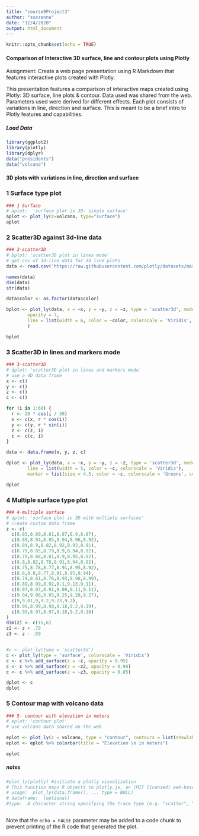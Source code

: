 ```yaml
---
title: "course9Project3"
author: "suszanna"
date: "12/4/2020"
output: html_document
---
```


```r
knitr::opts_chunk$set(echo = TRUE)
```

#### Comparison of Interactive 3D surface, line and contour plots using Plotly

Assignment: Create a web page presentation using R Markdown that features interactive plots created with Plotly.

This presentation features a comparison of interactive maps created using Plotly: 3D surface, line plots & contour. Data used was shared from the web. Parameters used were derived for different effects.  Each plot consists of variations in line, direction and surface.  This is meant to be a brief intro to Plotly features and capabilities.

##### Load Data

```r
library(ggplot2)
library(plotly)
library(dplyr)
data("presidents")
data("volcano")
```
#### 3D plots with variations in line, direction and surface

### 1 Surface type plot

```r
### 1 Surface
# aplot:  'surface plot in 3D- single surface'
aplot <- plot_ly(z=volcano, type="surface")
aplot
```

### 2 Scatter3D against 3d-line data

```r
### 2-scatter3D
# bplot: 'scatter3D plot in lines mode'
# get csv of 3d-line data for 3d line plots
data <- read.csv('https://raw.githubusercontent.com/plotly/datasets/master/3d-line1.csv')

names(data)
dim(data)
str(data)

data$color <- as.factor(data$color)

bplot <- plot_ly(data, x = ~x, y = ~y, z = ~z, type = 'scatter3d', mode = 'line',
        opacity = 7, 
        line = list(width = 6, color = ~color, colorscale = 'Viridis', reverscale = FALSE)
        )

bplot
```

### 3 Scatter3D in lines and markers mode

```r

### 3-scatter3D 
# dplot: 'scatter3D plot in lines and markers mode'
# use a 4D data frame
x <- c()
y <- c()
z <- c()
c <- c()

for (i in 1:60) {
  r <- 20 * cos(i / 30)
  x <- c(x, r * cos(i))
  y <- c(y, r * sin(i))
  z <- c(z, i)
  c <- c(c, i)
}

data <- data.frame(x, y, z, c)

dplot <- plot_ly(data, x = ~x, y = ~y, z = ~z, type = 'scatter3d', mode = 'lines+markers',
        line = list(width = 5, color = ~c, colorscale = 'Viridis'),
        marker = list(size = 4.5, color = ~c, colorscale = 'Greens', cmin = -20, cmax = 100))

dplot
```

### 4 Multiple surface type plot

```r

### 4-multiple surface
# dplot: 'surface plot in 3D with multiple surfaces'
# create custom data frame
z <- c(
  c(8.83,8.89,8.81,8.87,8.9,8.87),
  c(8.89,8.94,8.85,8.94,8.96,8.92),
  c(8.84,8.9,8.82,8.92,8.93,8.91),
  c(8.79,8.85,8.79,8.9,8.94,8.92),
  c(8.79,8.88,8.81,8.9,8.95,8.92),
  c(8.8,8.82,8.78,8.91,8.94,8.92),
  c(8.75,8.78,8.77,8.91,8.95,8.92),
  c(8.8,8.8,8.77,8.91,8.95,8.94),
  c(8.74,8.81,8.76,8.93,8.98,8.99),
  c(8.89,8.99,8.92,9.1,9.13,9.11),
  c(8.97,8.97,8.91,9.09,9.11,9.11),
  c(9.04,9.08,9.05,9.25,9.28,9.27),
  c(9,9.01,9,9.2,9.23,9.2),
  c(8.99,8.99,8.98,9.18,9.2,9.19),
  c(8.93,8.97,8.97,9.18,9.2,9.18)
)
dim(z) <- c(15,6)
z2 <- z + .79
z3 <- z - .59


#c <- plot_ly(type = 'scatter3d')
c <- plot_ly(type = 'surface', colorscale = 'Viridis')
c <- c %>% add_surface(z = ~z, opacity = 0.95)
c <- c %>% add_surface(z = ~z2, opacity = 0.90)
c <- c %>% add_surface(z = ~z3, opacity = 0.85)

dplot <- c
dplot
```

### 5 Contour map with volcano data

```r
### 5- contour with elevation in meters
# eplot: 'contour plot'
# use volcano data shared on the web

eplot <- plot_ly(z = volcano, type = "contour", contours = list(showlabels = TRUE))
eplot <- eplot %>% colorbar(title = "Elevation \n in meters")

eplot
```

##### notes

```r
#plot_ly(plotly) #initiate a plotly visualization
# This function maps R objects to plotly.js, an (MIT licensed) web-based interactive charting library. It provides abstractions for doing common things (e.g. mapping data values to fill colors (via color) or creating animations (via frame)) and sets some different defaults to make the interface feel more 'R-like' (i.e., closer to plot() and ggplot2::qplot()).
# usage:  plot_ly(data.frame(), ... type = NULL)
# dataframe:  (optional)
#type:  A character string specifying the trace type (e.g. "scatter", "bar", "box", etc). If specified, it always creates a trace, otherwise



```

Note that the `echo = FALSE` parameter may be added to a code chunk to prevent printing of the R code that generated the plot.
